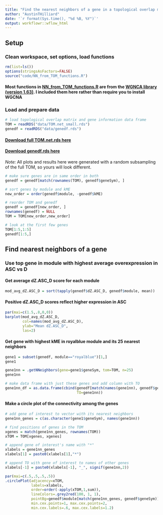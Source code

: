 ```yaml
---
title: "Find the nearest neighbors of a gene in a topological overlap matrix"
author: "AustinTHilliard"
date: '`r format(Sys.time(), "%d %B, %Y")`'
output: workflowr::wflow_html
---
```


## Setup
### Clean workspace, set options, load functions
```r
rm(list=ls())
options(stringsAsFactors=FALSE)
source("code/NN_from_TOM_functions.R")
```
#### Most functions in [NN_from_TOM_functions.R](https://github.com/AustinTHilliard/networks/blob/master/code/NN_from_TOM_functions.R) are from the [WGNCA library (version 1.63)](https://cran.r-project.org/web/packages/WGCNA/index.html). I included them here rather than require you to install WGCNA  

### Load and prepare data
```r
# load topological overlap matrix and gene information data frame
TOM = readRDS("data/TOM.net_small.rds")
genedf = readRDS("data/genedf.rds")
```
#### [Download full TOM.net.rds here](https://stanford.box.com/v/networks-data-TOM-net-rds)
#### [Download genedf.rds here](https://stanford.box.com/v/networks-data-genedf-rds)  

_Note:_ All plots and results here were generated with a random subsampling of the full TOM, so yours will look different.  
```r
# make sure genes are in same order in both
genedf = genedf[match(rownames(TOM), genedf$geneSym), ]

# sort genes by module and kME
new_order = order(genedf$module, -genedf$kME)

# reorder TOM and genedf
genedf = genedf[new_order, ]
rownames(genedf) = NULL
TOM = TOM[new_order,new_order]

# look at the first few genes
TOM[1:5,1:5]
genedf[1:5,]
```

## Find nearest neighbors of a gene
### Use top gene in module with highest average overexpression in ASC vs D
#### Get average dZ.ASC_D score for each module 
```r
mod_avg_dZ.ASC_D = sort(tapply(genedf$dZ.ASC_D, genedf$module, mean))
```

#### Positive dZ.ASC_D scores reflect higher expression in ASC 
```r
par(mai=c(1.5,.8,0,0))
barplot(mod_avg_dZ.ASC_D,
        col=names(mod_avg_dZ.ASC_D),
        ylab="Mean dZ.ASC_D",
        las=2)
```

#### Get gene with highest kME in royalblue module and its 25 nearest neighbors
```r
gene1 = subset(genedf, module=="royalblue")[1,]
gene1

gene1nn = .getNNeighbors(gene=gene1$geneSym, tom=TOM, n=25)
gene1nn

# make data frame with just these genes and add column with TO
gene1nn_df = as.data.frame(cbind(genedf[match(names(gene1nn), genedf$geneSym), ],
                                 TO=gene1nn))
```

<!--
```r
par(mfrow=c(1,3))
for (dZ in c("dZ.ASC_D","dZ.ASC_ND","dZ.D_ND")) {
  #
  y1 = gene1nn_df[, dZ]
  xcor = cor.test(gene1nn, y1, method="s")
  
  #
  plot(gene1nn, y1, 
       xlab=paste0("TO with ",gene1$geneSym), 
       ylab=dZ, 
       col=gene1nn_df$module, 
       pch=20, cex=2,
       main=paste0("rho=",signif(xcor$estimate,2),", p=",signif(xcor$p.value,2)))
  
  #
  abline(lm(y1 ~ gene1nn), lty="dashed", col="red")
}
```
-->

#### Make a circle plot of the connectivity among the genes
```r
# add gene of interest to vector with its nearest neighbors
gene1nn_genes = c(as.character(gene1$geneSym), names(gene1nn))

# find positions of genes in the TOM
xgenes = match(gene1nn_genes, rownames(TOM))
xTOM = TOM[xgenes, xgenes]

# append gene of interest's name with "*"
xlabels = gene1nn_genes
xlabels[1] = paste0(xlabels[1],"*")

# append TO with gene of interest to names of other genes
xlabels[-1] = paste0(xlabels[-1], "_", signif(gene1nn,2))

par(mai=c(.5,.5,.5,.5))
.circlePlot(adjacency=xTOM, 
            labels=xlabels, 
            order=order(-apply(xTOM,1,sum)),
            lineColors=.grey2red(100, 1, 1),
            pointBg=genedf$module[match(gene1nn_genes, genedf$geneSym)],
            min.cex.points=1, max.cex.points=2,
            min.cex.labels=.6, max.cex.labels=1.2)
```
<!--
### Both copies of androgen receptor
#### Find ids for both genes and get their 20 nearest neighbors
```r
ARdf = subset(genedf, grepl('androgen receptor', desc, ignore.case=T))
ARdf

arNN = lapply(as.list(ARdf$geneSym), 
              function(g) .getNNeighbors(gene=g, tom=TOM, n=20))
names(arNN) = ARdf$geneSym
arNN
```

```r
arNN_dfs = lapply(arNN, 
                  function(g) genedf[match(names(g), genedf$geneSym), ])
```

#### Make circle plots
```r
# gene1nn_genes = c(as.character(gene1$geneSym), names(gene1nn))
# 
arNNgenes = lapply(arNN, names)
par(mfrow=c(2,1), mai=c(1,1,0,1))
for (g in 1:2) {
  arNNgenes[[g]] = c(names(arNNgenes)[g], arNNgenes[[g]])
  xgenes = match(arNNgenes[[g]], rownames(TOM))
  xTOM = TOM[xgenes, xgenes]
  xlabels = arNNgenes[[g]]
  xlabels[1] = paste0(xlabels[1],"*")
  xcolors = genedf$module[match(arNNgenes[[g]], genedf$geneSym)]

  .circlePlot(adjacency=xTOM,
             labels=xlabels,
             order=order(-apply(xTOM,1,sum)),
             lineColors=.grey2red(100, 1, 1),
             pointBg=xcolors,
             min.cex.points=1, max.cex.points=2,
             min.cex.labels=.6, max.cex.labels=1.2)
}
```

-->